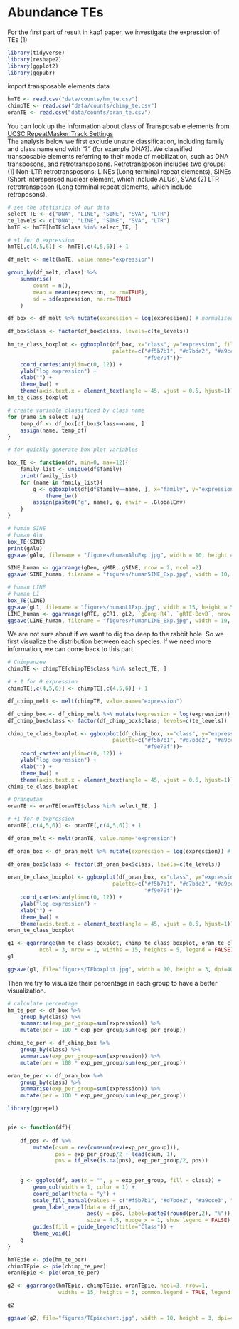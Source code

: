 # Abundance TEs

For the first part of result in kap1 paper, we investigate the expression of TEs
(1)

```r
library(tidyverse)
library(reshape2)
library(ggplot2)
library(ggpubr)
```


import transposable elements data

```r
hmTE <- read.csv("data/counts/hm_te.csv")
chimpTE <- read.csv("data/counts/chimp_te.csv")
oranTE <- read.csv("data/counts/oran_te.csv")
```


You can look up the information about class of Transposable elements from [UCSC RepeatMasker Track Settings](https://genome.ucsc.edu/cgi-bin/hgTrackUi?g=rmsk)  
The analysis below we first exclude unsure classification, including family and 
class name end with "?" (for example DNA?). We classified transposable elements referring to their mode of mobilization, such as 
DNA transposons, and retrotransposons. Retrotransposon includes two groups: 
(1) Non-LTR retrotransposons:
LINEs (Long terminal repeat elements), SINEs (Short interspersed nuclear element, which include ALUs), SVAs 
(2) LTR retrotransposon (Long terminal repeat elements, which include retroposons).


```r
# see the statistics of our data
select_TE <- c("DNA", "LINE", "SINE", "SVA", "LTR")
te_levels <- c("DNA", "LINE", "SINE", "SVA", "LTR")
hmTE <- hmTE[hmTE$class %in% select_TE, ]

# +1 for 0 expression
hmTE[,c(4,5,6)] <- hmTE[,c(4,5,6)] + 1

df_melt <- melt(hmTE, value.name="expression")

group_by(df_melt, class) %>%
    summarise(
        count = n(),
        mean = mean(expression, na.rm=TRUE),
        sd = sd(expression, na.rm=TRUE)
    )

```

```r
df_box <- df_melt %>% mutate(expression = log(expression)) # normalised to log scale

df_box$class <- factor(df_box$class, levels=c(te_levels))
    
hm_te_class_boxplot <- ggboxplot(df_box, x="class", y="expression", fill="class",
                                 palette=c("#f5b7b1", "#d7bde2", "#a9cce3", "#a3e4d7",
                                           "#f9e79f"))+
    coord_cartesian(ylim=c(0, 12)) +
    ylab("log expression") +
    xlab("") +
    theme_bw() +
    theme(axis.text.x = element_text(angle = 45, vjust = 0.5, hjust=1))
hm_te_class_boxplot
```

```r
# create variable classificed by class name
for (name in select_TE){
    temp_df <- df_box[df_box$class==name, ]
    assign(name, temp_df)
}
```


```r
# for quickly generate box plot variables 

box_TE <- function(df, min=0, max=12){
    family_list <- unique(df$family)
    print(family_list)
    for (name in family_list){
        g <- ggboxplot(df[df$family==name, ], x="family", y="expression", color="name") +
            theme_bw()
        assign(paste0("g", name), g, envir = .GlobalEnv)
    }
}
```


```r
# human SINE
# human Alu
box_TE(SINE)
print(gAlu)
ggsave(gAlu, filename = "figures/humanAluExp.jpg", width = 10, height = 5, dpi=400)

SINE_human <- ggarrange(gDeu, gMIR, gSINE, nrow = 2, ncol =2)
ggsave(SINE_human, filename = "figures/humanSINE_Exp.jpg", width = 10, height = 5, dpi=400, bg = "white")
```

```r
# human LINE
# human L1
box_TE(LINE)
ggsave(gL1, filename = "figures/humanL1Exp.jpg", width = 15, height = 5, dpi=400)
LINE_human <- ggarrange(gRTE, gCR1, gL2, `gDong-R4`, `gRTE-BovB`, nrow = 3, ncol =2)
ggsave(LINE_human, filename = "figures/humanLINE_Exp.jpg", width = 10, height = 5, dpi=400, bg = "white")
```


We are not sure about if we want to dig too deep to the rabbit hole. So we first visualize the distribution between each species. If we need more information, we can come back to this part. 

```r
# Chimpanzee
chimpTE <- chimpTE[chimpTE$class %in% select_TE, ]

# + 1 for 0 expression
chimpTE[,c(4,5,6)] <- chimpTE[,c(4,5,6)] + 1

df_chimp_melt <- melt(chimpTE, value.name="expression")

df_chimp_box <- df_chimp_melt %>% mutate(expression = log(expression)) # normalised to log scale
df_chimp_box$class <- factor(df_chimp_box$class, levels=c(te_levels))    

chimp_te_class_boxplot <- ggboxplot(df_chimp_box, x="class", y="expression", fill="class",
                                 palette=c("#f5b7b1", "#d7bde2", "#a9cce3", "#a3e4d7",
                                           "#f9e79f"))+
    coord_cartesian(ylim=c(0, 12)) +
    ylab("log expression") +
    xlab("") +
    theme_bw() +
    theme(axis.text.x = element_text(angle = 45, vjust = 0.5, hjust=1))
chimp_te_class_boxplot
```
```r
# Orangutan
oranTE <- oranTE[oranTE$class %in% select_TE, ]

# +1 for 0 expression
oranTE[,c(4,5,6)] <- oranTE[,c(4,5,6)] + 1

df_oran_melt <- melt(oranTE, value.name="expression")

df_oran_box <- df_oran_melt %>% mutate(expression = log(expression)) # normalised to log scale

df_oran_box$class <- factor(df_oran_box$class, levels=c(te_levels))
    
oran_te_class_boxplot <- ggboxplot(df_oran_box, x="class", y="expression", fill="class",
                                 palette=c("#f5b7b1", "#d7bde2", "#a9cce3", "#a3e4d7",
                                           "#f9e79f"))+
    coord_cartesian(ylim=c(0, 12)) +
    ylab("log expression") +
    xlab("") +
    theme_bw() +
    theme(axis.text.x = element_text(angle = 45, vjust = 0.5, hjust=1))
oran_te_class_boxplot
```
```r
g1 <- ggarrange(hm_te_class_boxplot, chimp_te_class_boxplot, oran_te_class_boxplot, 
          ncol = 3, nrow = 1, widths = 15, heights = 5, legend = FALSE)
g1
```
```r
ggsave(g1, file="figures/TEboxplot.jpg", width = 10, height = 3, dpi=400)
```

Then we try to visualize their percentage in each group to have a better visualization.
```r
# calculate percentage
hm_te_per <- df_box %>% 
    group_by(class) %>%
    summarise(exp_per_group=sum(expression)) %>%
    mutate(per = 100 * exp_per_group/sum(exp_per_group))

chimp_te_per <- df_chimp_box %>% 
    group_by(class) %>%
    summarise(exp_per_group=sum(expression)) %>%
    mutate(per = 100 * exp_per_group/sum(exp_per_group))

oran_te_per <- df_oran_box %>% 
    group_by(class) %>%
    summarise(exp_per_group=sum(expression)) %>%
    mutate(per = 100 * exp_per_group/sum(exp_per_group))
```

```r
library(ggrepel)


pie <- function(df){
    
    df_pos <- df %>%
        mutate(csum = rev(cumsum(rev(exp_per_group))),
               pos = exp_per_group/2 + lead(csum, 1),
               pos = if_else(is.na(pos), exp_per_group/2, pos))
    
    
    g <- ggplot(df, aes(x = "", y = exp_per_group, fill = class)) +
        geom_col(width = 1, color = 1) +
        coord_polar(theta = "y") +
        scale_fill_manual(values = c("#f5b7b1", "#d7bde2", "#a9cce3", "#a3e4d7", "#f9e79f")) +
        geom_label_repel(data = df_pos, 
                         aes(y = pos, label=paste0(round(per,2), "%")),
                         size = 4.5, nudge_x = 1, show.legend = FALSE) +
        guides(fill = guide_legend(title="Class")) +
        theme_void()
    g
}
```


```r
hmTEpie <- pie(hm_te_per)
chimpTEpie <- pie(chimp_te_per)
oranTEpie <- pie(oran_te_per)

g2 <- ggarrange(hmTEpie, chimpTEpie, oranTEpie, ncol=3, nrow=1, 
                widths = 15, heights = 5, common.legend = TRUE, legend = "bottom")

g2
```

```r
ggsave(g2, file="figures/TEpiechart.jpg", width = 10, height = 3, dpi=400, bg="white")
```


